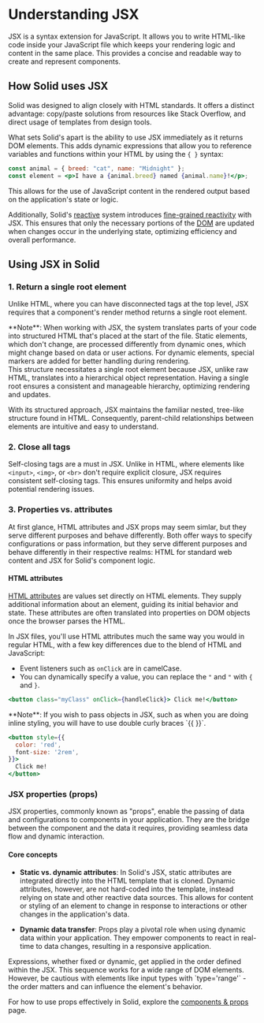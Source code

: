 
# Understanding JSX

JSX is a syntax extension for JavaScript. 
It allows you to write HTML-like code inside your JavaScript file which keeps your rendering logic and content in the same place. 
This provides a concise and readable way to create and represent components.

## How Solid uses JSX

Solid was designed to align closely with HTML standards. 
It offers a distinct advantage: copy/paste solutions from resources like Stack Overflow, and direct usage of templates from design tools.

What sets Solid's apart is the ability to use JSX immediately as it returns DOM elements. 
This adds dynamic expressions that allow you to reference variables and functions within your HTML by using the `{ }` syntax:

```jsx
const animal = { breed: "cat", name: "Midnight" };
const element = <p>I have a {animal.breed} named {animal.name}!</p>;
```

This allows for the use of JavaScript content in the rendered output based on the application's state or logic.

Additionally, Solid's [reactive](/essentials/intro-to-reactivity) system introduces [fine-grained reactivity](/advanced/understanding-fine-grained-reactivity) with JSX.
This ensures that only the necessary portions of the [DOM](https://developer.mozilla.org/en-US/docs/Web/API/Document_Object_Model/Introduction) are updated when changes occur in the underlying state, optimizing efficiency and overall performance.

## Using JSX in Solid

### 1. Return a single root element

Unlike HTML, where you can have disconnected tags at the top level, JSX requires that a component's render method returns a single root element.

<Aside type="advanced">
**Note**: When working with JSX, the system translates parts of your code into structured HTML that's placed at the start of the file.
Static elements, which don't change, are processed differently from dynamic ones, which might change based on data or user actions. 
For dynamic elements, special markers are added for better handling during rendering.
<br/>
This structure necessitates a single root element because JSX, unlike raw HTML, translates into a hierarchical object representation. 
Having a single root ensures a consistent and manageable hierarchy, optimizing rendering and updates.
</Aside>

With its structured approach, JSX maintains the familiar nested, tree-like structure found in HTML. 
Consequently, parent-child relationships between elements are intuitive and easy to understand.

### 2. Close all tags

Self-closing tags are a must in JSX. 
Unlike in HTML, where elements like `<input>`, `<img>`, or `<br>` don't require explicit closure, JSX requires consistent self-closing tags. 
This ensures uniformity and helps avoid potential rendering issues.

### 3.  Properties vs. attributes

At first glance, HTML attributes and JSX props may seem simlar, but they serve different purposes and behave differently.
Both offer ways to specify configurations or pass information, but they serve different purposes and behave differently in their respective realms: HTML for standard web content and JSX for Solid's component logic.

#### HTML attributes

[HTML attributes](https://developer.mozilla.org/en-US/docs/Web/HTML/Attributes) are values set directly on HTML elements. 
They supply additional information about an element, guiding its initial behavior and state. 
These attributes are often translated into properties on DOM objects once the browser parses the HTML.

In JSX files, you'll use HTML attributes much the same way you would in regular HTML, with a few key differences due to the blend of HTML and JavaScript:

* Event listeners such as `onClick` are in camelCase.
* You can dynamically specify a value, you can replace the `"` and `"` with `{` and `}`.

```jsx
<button class="myClass" onClick={handleClick}> Click me!</button>
```

<Aside>
  **Note**: If you wish to pass objects in JSX, such as when you are doing inline styling, you will have to use double curly braces `{{ }}`.

  ```jsx
  <button style={{
    color: 'red',
    font-size: '2rem',
  }}>
    Click me!
  </button>
  ```
</Aside>

### JSX properties (props)

JSX properties, commonly known as "props", enable the passing of data and configurations to components in your application.
They are the bridge between the component and the data it requires, providing seamless data flow and dynamic interaction.

#### Core concepts

* **Static vs. dynamic attributes**: 
In Solid's JSX, static attributes are integrated directly into the HTML template that is cloned. 
Dynamic attributes, however, are not hard-coded into the template, instead relying on state and other reactive data sources. 
This allows for content or styling of an element to change in response to interactions or other changes in the application's data.

* **Dynamic data transfer**: 
Props play a pivotal role when using dynamic data within your application. 
They empower components to react in real-time to data changes, resulting in a responsive application.

<Aside>
  Expressions, whether fixed or dynamic, get applied in the order defined within the JSX. 
  This sequence works for a wide range of DOM elements.
  However, be cautious with elements like input types with `type='range'` - the order matters and can influence the element's behavior.
</Aside>

For how to use props effectively in Solid, explore the [components & props](/essentials/components-and-props) page.